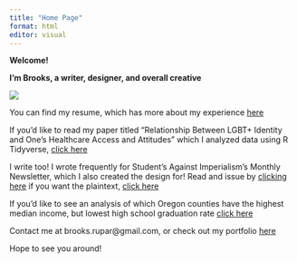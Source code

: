 ```yaml
---
title: "Home Page"
format: html
editor: visual
---
```


**Welcome!**

**I'm Brooks, a writer, designer, and overall creative**

![](1693020253485.jpg){fig-align="center"}

You can find my resume, which has more about my experience [here](https://2587c421b98b42f1af29227fc18e9422.app.posit.cloud/file_show?path=%2Fcloud%2Fproject%2FResumeFALL2023.pdf)

If you'd like to read my paper titled "Relationship Between LGBT+ Identity and One's Healthcare Access and Attitudes" which I analyzed data using R Tidyverse, [click here](https://2587c421b98b42f1af29227fc18e9422.app.posit.cloud/p/0ff81182/)

I write too! I wrote frequently for Student's Against Imperialism's Monthly Newsletter, which I also created the design for! Read and issue by [clicking here](https://drive.google.com/file/d/1qSsinrTlm7ae1QY8iqQYlufDF2OZYYwa/view) if you want the plaintext, [click here](https://2587c421b98b42f1af29227fc18e9422.app.posit.cloud/p/bbcdcbb0/)

If you'd like to see an analysis of which Oregon counties have the highest median income, but lowest high school graduation rate [click here](https://2587c421b98b42f1af29227fc18e9422.app.posit.cloud/file_show?path=%2Fcloud%2Fproject%2FTidyCensus.html)

Contact me at brooks.rupar\@gmail.com, or check out my portfolio [here](https://portfolio.adobe.com/59afd969-811a-4784-ac41-985bca2088d0/editor/)

Hope to see you around!
